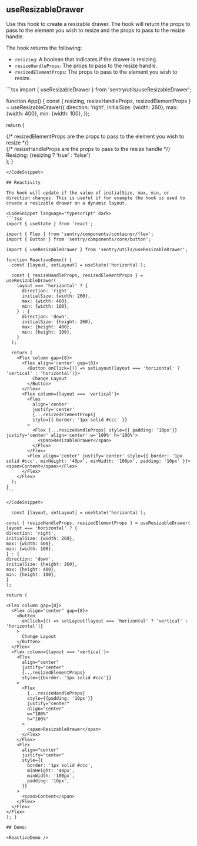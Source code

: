 


## useResizableDrawer

Use this hook to create a resizable drawer. The hook will return the props to pass to the element you wish to resize and the props to pass to the resize handle.

The hook returns the following:

- `resizing`: A boolean that indicates if the drawer is resizing.
- `resizeHandleProps`: The props to pass to the resize handle.
- `resizedElementProps`: The props to pass to the element you wish to resize.

<CodeSnippet language="typescript" dark>
```tsx
import { useResizableDrawer } from 'sentry/utils/useResizableDrawer';

function App() {
const { resizing, resizeHandleProps, resizedElementProps } = useResizableDrawer({
direction: 'right',
initialSize: {width: 260},
max: {width: 400},
min: {width: 100},
});

return (

<div>
  {/* resizedElementProps are the props to pass to the element you wish to resize */}
  <div {...resizedElementProps}>
    {/* resizeHandleProps are the props to pass to the resize handle */}
    <div {...resizeHandleProps}>Resizing: {resizing ? 'true' : 'false'}</div>
  </div>
</div>
); }

````
</CodeSnippet>

## Reactivity

The hook will update if the value of initialSize, max, min, or direction changes. This is useful if for example the hook is used to create a resizable drawer on a dynamic layout.

<CodeSnippet language="typescript" dark>
```tsx
import { useState } from 'react';

import { Flex } from 'sentry/components/container/flex';
import { Button } from 'sentry/components/core/button';

import { useResizableDrawer } from 'sentry/utils/useResizableDrawer';

function ReactiveDemo() {
  const [layout, setLayout] = useState('horizontal');

  const { resizeHandleProps, resizedElementProps } = useResizableDrawer(
    layout === 'horizontal' ? {
      direction: 'right',
      initialSize: {width: 260},
      max: {width: 400},
      min: {width: 100},
    } : {
      direction: 'down',
      initialSize: {height: 260},
      max: {height: 400},
      min: {height: 100},
    }
  );

  return (
    <Flex column gap={8}>
      <Flex align='center' gap={8}>
        <Button onClick={() => setLayout(layout === 'horizontal' ? 'vertical' : 'horizontal')}>
          Change Layout
        </Button>
      </Flex>
      <Flex column={layout === 'vertical'}>
        <Flex
          align='center'
          justify='center'
          {...resizedElementProps}
          style={{ border: '1px solid #ccc' }}
        >
          <Flex {...resizeHandleProps} style={{ padding: '10px'}} justify='center' align='center' w='100%' h='100%'>
            <span>ResizableDrawer</span>
          </Flex>
        </Flex>
        <Flex align='center' justify='center' style={{ border: '1px solid #ccc', minHeight: '40px', minWidth: '100px', padding: '10px' }}><span>Content</span></Flex>
      </Flex>
    </Flex>
  );
}
```

</CodeSnippet>

  const [layout, setLayout] = useState('horizontal');

const { resizeHandleProps, resizedElementProps } = useResizableDrawer(
layout === 'horizontal' ? {
direction: 'right',
initialSize: {width: 260},
max: {width: 400},
min: {width: 100},
} : {
direction: 'down',
initialSize: {height: 260},
max: {height: 400},
min: {height: 100},
}
);

return (

<Flex column gap={8}>
  <Flex align="center" gap={8}>
    <Button
      onClick={() => setLayout(layout === 'horizontal' ? 'vertical' : 'horizontal')}
    >
      Change Layout
    </Button>
  </Flex>
  <Flex column={layout === 'vertical'}>
    <Flex
      align="center"
      justify="center"
      {...resizedElementProps}
      style={{border: '1px solid #ccc'}}
    >
      <Flex
        {...resizeHandleProps}
        style={{padding: '10px'}}
        justify="center"
        align="center"
        w="100%"
        h="100%"
      >
        <span>ResizableDrawer</span>
      </Flex>
    </Flex>
    <Flex
      align="center"
      justify="center"
      style={{
        border: '1px solid #ccc',
        minHeight: '40px',
        minWidth: '100px',
        padding: '10px',
      }}
    >
      <span>Content</span>
    </Flex>
  </Flex>
</Flex>
); }

## Demo:

<ReactiveDemo />
````
